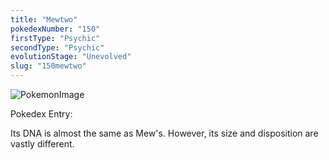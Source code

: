 ```yaml
---
title: "Mewtwo"
pokedexNumber: "150"
firstType: "Psychic"
secondType: "Psychic"
evolutionStage: "Unevolved"
slug: "150mewtwo"
---
```


![PokemonImage](https://archives.bulbagarden.net/media/upload/thumb/8/89/0150Mewtwo.png/140px-0150Mewtwo.png)

Pokedex Entry:

Its DNA is almost the same as Mew's. However, its size and disposition are vastly different.
